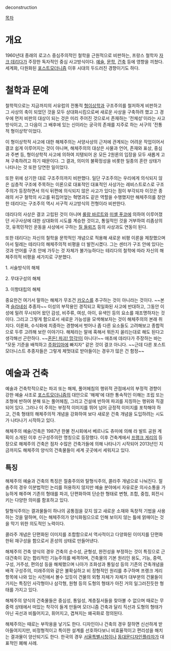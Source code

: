 deconstruction


[[목차]]

= 개요 =
1960년대 종래의 로고스 중심주의적인 철학을 근원적으로 비판하는, 프랑스 철학자 [[자크 데리다]]가 주장한 독자적인 중심 사고방식이다. [[예술]], [[문학]], [[건축]] 등에 영향을 끼쳤다. 세계화, 다원화된 [[포스트모더니즘]] 이후 시대의 두드러진 경향이기도 하다.

= 철학과 문예 =
철학적으로는 지금까지의 서유럽의 전통적 [[형이상학]]과 구조주의를 철저하게 비판하고 그 사상의 축이 되었던 것을 모두 상대화시킴으로써 새로운 사상을 구축하려 했고  그 경우에 먼저 비판의 대상이 되는 것은 미리 주어진 것으로서 존재하는 '전체성'이라는 사고방식이고, 그 다음이 그 배후에 있는 신이라는 궁극의 존재를 지주로 하는 서구의 '전통적 형이상학'이었다.

이 형이상학적 사고에 대한 해체주의는 서양사상의 근저에 관계되는 어려운 작업이어서 결코 쉽게 이루어지는 것이 아니며, 해체주의의 대상은 사물과 언어, 존재와 표상, 중심과 주변 등, 형이상학적 사고에 의하여 지탱되어 온 모든 2원론의 입장을 모두 새롭게 고쳐 구축하려고 하기 때문이다. 그 결과, 의미의 불확정성을 비롯한 일종의 혼란 상태가 나타나는 것 또한 당연한 일이었다.

또한 위에 상기한 대로 구조주의까지 비판했다. 일단 구조주의는 우리에게 의식되지 않은 심층적 구조에 주목하는 이론으로 대표적인 대표적인 사상가는 레비스트로스로 구조주의가 등장하면서 의식 뒤편에 의식되지 않은 사고가 있다는 점이 부각되자 이것은 종래의 서구 철학의 사고를 뒤집어엎는 혁명과도 같은 역할을 수행했지만 해체주의를 창안한 데리다는 구조주의 역시 서구적 사고방식의 전형이라 비판한다.

데리다의 사상은 결코 고립된 것이 아니며 [[롤랑 바르트]]와 [[미셸 푸코]]에 의하여 이루어졌던 서구사상에 대한 상대화의 시도를 계승한 것이고, 통일적인 것을 거부하여 리좀상의 것, 유목민적인 운동을 사상에서 구하는 [[질 들뢰즈]] 등의 사상과도 연동이 된다.

또한 데리다는 자신의 철학을 문학적인 개념으로 적용해 새로운 비평 이론을 제창했으며 아서 밀레는 테리다의 해체주의적 비평을 더 발전시켰다. 그는 센터가 구조 안에 있다는 것과 언어를 구조 안에 가두는 것 자체가 불가능하다는 테리다의 철학에 따라 자신의 해체주의적 비평을 세가지로 구분했다. 

1. 서술방식의 해체

2. 무대구성의 해체

3. 이항대립의 해체

중요한건 여기서 말하는 해체가 무조건 [[카오스]]를 추구하는 것이 아니라는 것이다. ~~본격 [[슬라네쉬]] 추종자~~ 이성의 부작용인 경직되고 획일화된 사고에 반대하고, 그동안 이성에 밀려 무시되어 왔던 감성, 비주류, 여성, 아이, 유색인 등의 요소를 재조명하자는 것이다. 그리고 그렇게 함으로서 새로운 가능성을 모색해보자는 것이 해체주의의 본래 취지다. 이론화, 수식화에 치중하는 경향에서 벗어나 좀 다른 요소들도 고려해보고 종합적으로 두루 고려해 보란 이야기다. 해체라는 말에 혹해서 뭐든지 꼴리는대로 해도 된다고 생각해선 곤란하다. ~~[[혼돈! 파괴! 망각!]]이 아니다!~~ 애초에 데리다가 주장하는 바는 "모둔 기준을 배척하고 [[주화입마]]에 빠지자" 같은 것이 결코 아니다. ~~근데 다른 포스트모더니스트 추종자들은 그렇게 제멋대로 받아들이는 경우가 많은 건 함정~~

= 예술과 건축 =
예술과 건축학적으로는 파괴 또는 해체, 풀어헤침의 행위적 관점에서의 부정적 경향이 강한 예술 사조로 [[포스트모더니즘]]의 대안으로 '해체'에 대한 통속적인 이해는 조립 또는 조형에 반하여 분해 또는 풀어헤침, 그리고 건설에 반하여 파괴를 지칭하는 행위와 직결되어 있다. 그러나 이 주의는 부정적 이미지를 뛰어 넘어 긍정적 이미지를 포착해야 하고, 건축 형태의 해체주의적 개념을 강화하여 보다 새로운 건축 개념을 도입하려는 시도가 나타나기 시작하고 있다.

해체주의 예술/건축은 1987년 한불 전시회에서 베르나도 츄미에 의해 라 발트 공원 계획이 소개된 이후 신구성주의란 명칭으로 등장했다. 이후 건축계에서 [[프랭크 게리]]의 등장으로 해체주의 건축은 점차 수많은 건축가들에 의해 나타나기 시작되어 2013년인 지금까지도 해체주의 양식의 건축물들이 세계 곳곳에서 세워지고 있다.

== 특징 ==
해체주의 예술과 건축의 특징은 절충주의와 탈형식주의, 콜라주 개념으로 나눠진다. 절충주의 경우 이분법적인 논리를 허용하지 않지만 예술 분야에서 자유로운 의사소통을 가능하게 해주며 기존의 형태를 파괴, 단편화하여 단순한 형태로 변형, 조합, 중첩, 회전시키는 다양한 의미를 함포하고 있다.

탈형식주의는 결과물들이 하나의 공통점을 갖지 않고 새로운 소재와 독창적 기법을 사용하는 것을 말하며, 이는 해체주의가 양식화됨으으로 인해 보이지 않는 틀에 얽매이는 것을 막기 위한 의도적인 노력이다.

콜라주 개념은 단편화된 이미지를 조합함으로서 역사적이고 다양화된 이미지를 단편화한뒤 재구성을 함으로서 혼성의 상태로 만들어낸다.

해체주의 건축 양식의 경우 건축의 순수성, 균형성, 완전성을 부정하는 것이 특징으로 근대건축이 갖는 합리적인 기능주의를 배격하며, 건축물의 기본 원리인 용도, 기능, 중력, 구성, 거주성, 편의성 등을 해체했으며 나아가 조화성과 통일성 등의 기존의 건축개념을 배격 구성주의, 미래주의와 같은 불확실하고 비 정형적인 원리를 추구하며 프랭크 게리 항목에 나와 있는 사진에서 볼수 있듯이 건물의 외형 자체가 자체가 대부분의 건물들이 가지는 특징인 사각형이나 삼각형, 원형 등의 도형의 형태가 아진 거의 일그러진듯한 형태를 가지고 있다.  

해체주의 양식의 건축물들은 중심성, 통일성, 계층질서들을 찾아볼 수 없으며 때로는 무중력 상태에서 떠있는 착각이 들게 만들며 모더니즘 건축과 달리 직선과 도형의 형태가 아닌 곡선과 비틀어지고, 휘어지고, 겹쳐지는 왜곡화로 정의된다.

해체주의는 때로는 부작용을 낳기도 한다. 디자인이나 건축의 경우 잘하면 신선하게 받아들여지지만, 비정형적이고 특이한 설계를 선호하다보니 비효율적이고 편리성을 해치는 결과물이 양산되기도 한다. 한국의 경우 [[서울특별시청]]이나 [[동대문디자인플라자]]가 대표적인 폐해 사례. 
